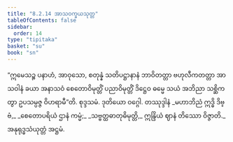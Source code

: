 ```yaml
---
title: "8.2.14 အာသဝက္ခယသုတ္တ"
tableOfContents: false
sidebar:
  order: 14
type: "tipitaka"
basket: "su"
book: "sn"
---
```



<DynamicBreadcrumb />

<Division number="922" book="sn" e="ch" v="18" p="421">

<Paragraph number="1619" book="sn">
“ဣမေသဉ္စ ပနာဟံ, အာဝုသော, စတုန္နံ သတိပဋ္ဌာနာနံ ဘာဝိတတ္တာ ဗဟုလီကတတ္တာ အာသဝါနံ ခယာ အနာသဝံ စေတောဝိမုတ္တိံ ပညာဝိမုတ္တိံ ဒိဋ္ဌေဝ ဓမ္မေ သယံ အဘိညာ သစ္ဆိကတွာ ဥပသမ္ပဇ္ဇ ဝိဟရာမီ”တိ.

</Paragraph>
</Division>

<Paragraph number="1620" type="center" book="sn">
စုဒ္ဒသမံ.



</Paragraph>

<Paragraph number="1621" type="center" book="sn">
ဒုတိယော ဝဂ္ဂေါ.



</Paragraph>

<Paragraph number="1622" type="center" book="sn">
တဿုဒ္ဒါနံ


</Paragraph>

<Paragraph number="1623" type="verses" book="sn">
_မဟာဘိညံ ဣဒ္ဓိ ဒိဗ္ဗံ,_  
_စေတောပရိယံ ဌာနံ ကမ္မံ;_  
_သဗ္ဗတ္ထဓာတုဓိမုတ္တိ,_  
ဣန္ဒြိယံ ဈာနံ တိဿော ဝိဇ္ဇာတိ._  


</Paragraph>

<Paragraph number="1624" type="center" book="sn">
အနုရုဒ္ဓသံယုတ္တံ အဋ္ဌမံ.
</Paragraph>